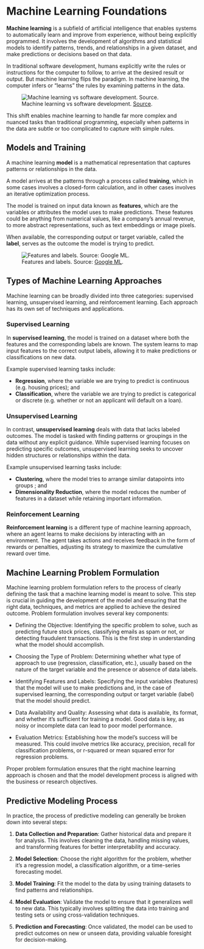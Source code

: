 # Machine Learning Foundations


**Machine learning** is a subfield of artificial intelligence that enables systems to automatically learn and improve from experience, without being explicitly programmed. It involves the development of algorithms and statistical models to identify patterns, trends, and relationships in a given dataset, and make predictions or decisions based on that data.


In traditional software development, humans explicitly write the rules or instructions for the computer to follow, to arrive at the desired result or output. But machine learning flips the paradigm. In machine learning, the computer infers or "learns" the rules by examining patterns in the data.

![Machine learning vs software development. [Source](https://www.avenga.com/wp-content/uploads/2021/12/image4-1.png).](../../../images/ml-vs-software.png)

<!--
![Machine learning vs software development. [Source](https://ttconsultants.com/software-machine-learning-patents-patentability-possibilities).](../../../images/ml-vs-software-bw.png)
-->

This shift enables machine learning to handle far more complex and nuanced tasks than traditional programming, especially when patterns in the data are subtle or too complicated to capture with simple rules.

## Models and Training

A machine learning **model** is a mathematical representation that captures patterns or relationships in the data.

A model arrives at the patterns through a process called **training**, which in some cases involves a closed-form calculation, and in other cases involves an iterative optimization process.


The model is trained on input data known as **features**, which are the variables or attributes the model uses to make predictions. These features could be anything from numerical values, like a company's annual revenue, to more abstract representations, such as text embeddings or image pixels.

When available, the corresponding output or target variable, called the **label**, serves as the outcome the model is trying to predict.


![Features and labels. Source: [Google ML](https://developers.google.com/machine-learning/intro-to-ml/supervised).](../../../images/features-labels.png)






## Types of Machine Learning Approaches

Machine learning can be broadly divided into three categories: supervised learning, unsupervised learning, and reinforcement learning. Each approach has its own set of techniques and applications.

### Supervised Learning

In **supervised learning**, the model is trained on a dataset where both the features and the corresponding labels are known. The system learns to map input features to the correct output labels, allowing it to make predictions or classifications on new data.

Example supervised learning tasks include:

  + **Regression**, where the variable we are trying to predict is continuous (e.g. housing prices); and
  + **Classification**, where the variable we are trying to predict is categorical or discrete (e.g. whether or not an applicant will default on a loan).


### Unsupervised Learning

In contrast, **unsupervised learning** deals with data that lacks labeled outcomes. The model is tasked with finding patterns or groupings in the data without any explicit guidance. While supervised learning focuses on predicting specific outcomes, unsupervised learning seeks to uncover hidden structures or relationships within the data.

Example unsupervised learning tasks include:

  + **Clustering**, where the model tries to arrange similar datapoints into groups ; and
  + **Dimensionality Reduction**, where the model reduces the number of features in a dataset while retaining important information.


### Reinforcement Learning

**Reinforcement learning** is a different type of machine learning approach, where an agent learns to make decisions by interacting with an environment. The agent takes actions and receives feedback in the form of rewards or penalties, adjusting its strategy to maximize the cumulative reward over time.


## Machine Learning Problem Formulation

Machine learning problem formulation refers to the process of clearly defining the task that a machine learning model is meant to solve. This step is crucial in guiding the development of the model and ensuring that the right data, techniques, and metrics are applied to achieve the desired outcome. Problem formulation involves several key components:

  + Defining the Objective: Identifying the specific problem to solve, such as predicting future stock prices, classifying emails as spam or not, or detecting fraudulent transactions. This is the first step in understanding what the model should accomplish.

  + Choosing the Type of Problem: Determining whether what type of approach to use (regression, classification, etc.), usually based on the nature of the target variable and the presence or absence of data labels.

  + Identifying Features and Labels: Specifying the input variables (features) that the model will use to make predictions and, in the case of supervised learning, the corresponding output or target variable (label) that the model should predict.

  + Data Availability and Quality: Assessing what data is available, its format, and whether it's sufficient for training a model. Good data is key, as noisy or incomplete data can lead to poor model performance.

  + Evaluation Metrics: Establishing how the model's success will be measured. This could involve metrics like accuracy, precision, recall for classification problems, or r-squared or mean squared error for regression problems.

Proper problem formulation ensures that the right machine learning approach is chosen and that the model development process is aligned with the business or research objectives.



## Predictive Modeling Process

In practice, the process of predictive modeling can generally be broken down into several steps:

  1. **Data Collection and Preparation**: Gather historical data and prepare it for analysis. This involves cleaning the data, handling missing values, and transforming features for better interpretability and accuracy.

  2. **Model Selection**: Choose the right algorithm for the problem, whether it's a regression model, a classification algorithm, or a time-series forecasting model.

  3. **Model Training**: Fit the model to the data by using training datasets to find patterns and relationships.

  4. **Model Evaluation**: Validate the model to ensure that it generalizes well to new data. This typically involves splitting the data into training and testing sets or using cross-validation techniques.

  5. **Prediction and Forecasting**: Once validated, the model can be used to predict outcomes on new or unseen data, providing valuable foresight for decision-making.
